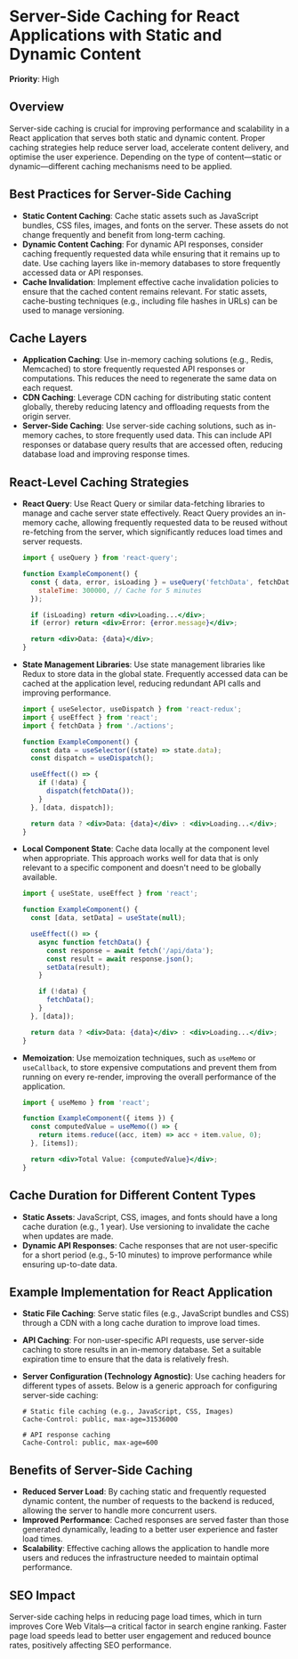 
# Server-Side Caching for React Applications with Static and Dynamic Content

**Priority**: High

## Overview
Server-side caching is crucial for improving performance and scalability in a React application that serves both static and dynamic content. Proper caching strategies help reduce server load, accelerate content delivery, and optimise the user experience. Depending on the type of content—static or dynamic—different caching mechanisms need to be applied.

## Best Practices for Server-Side Caching

- **Static Content Caching**: Cache static assets such as JavaScript bundles, CSS files, images, and fonts on the server. These assets do not change frequently and benefit from long-term caching.
- **Dynamic Content Caching**: For dynamic API responses, consider caching frequently requested data while ensuring that it remains up to date. Use caching layers like in-memory databases to store frequently accessed data or API responses.
- **Cache Invalidation**: Implement effective cache invalidation policies to ensure that the cached content remains relevant. For static assets, cache-busting techniques (e.g., including file hashes in URLs) can be used to manage versioning.

## Cache Layers

- **Application Caching**: Use in-memory caching solutions (e.g., Redis, Memcached) to store frequently requested API responses or computations. This reduces the need to regenerate the same data on each request.
- **CDN Caching**: Leverage CDN caching for distributing static content globally, thereby reducing latency and offloading requests from the origin server.
- **Server-Side Caching**: Use server-side caching solutions, such as in-memory caches, to store frequently used data. This can include API responses or database query results that are accessed often, reducing database load and improving response times.

## React-Level Caching Strategies

- **React Query**: Use React Query or similar data-fetching libraries to manage and cache server state effectively. React Query provides an in-memory cache, allowing frequently requested data to be reused without re-fetching from the server, which significantly reduces load times and server requests.
  ```jsx
  import { useQuery } from 'react-query';

  function ExampleComponent() {
    const { data, error, isLoading } = useQuery('fetchData', fetchDataFunction, {
      staleTime: 300000, // Cache for 5 minutes
    });

    if (isLoading) return <div>Loading...</div>;
    if (error) return <div>Error: {error.message}</div>;

    return <div>Data: {data}</div>;
  }
  ```

- **State Management Libraries**: Use state management libraries like Redux to store data in the global state. Frequently accessed data can be cached at the application level, reducing redundant API calls and improving performance.
  ```jsx
  import { useSelector, useDispatch } from 'react-redux';
  import { useEffect } from 'react';
  import { fetchData } from './actions';

  function ExampleComponent() {
    const data = useSelector((state) => state.data);
    const dispatch = useDispatch();

    useEffect(() => {
      if (!data) {
        dispatch(fetchData());
      }
    }, [data, dispatch]);

    return data ? <div>Data: {data}</div> : <div>Loading...</div>;
  }
  ```

- **Local Component State**: Cache data locally at the component level when appropriate. This approach works well for data that is only relevant to a specific component and doesn't need to be globally available.
  ```jsx
  import { useState, useEffect } from 'react';

  function ExampleComponent() {
    const [data, setData] = useState(null);

    useEffect(() => {
      async function fetchData() {
        const response = await fetch('/api/data');
        const result = await response.json();
        setData(result);
      }

      if (!data) {
        fetchData();
      }
    }, [data]);

    return data ? <div>Data: {data}</div> : <div>Loading...</div>;
  }
  ```

- **Memoization**: Use memoization techniques, such as `useMemo` or `useCallback`, to store expensive computations and prevent them from running on every re-render, improving the overall performance of the application.
  ```jsx
  import { useMemo } from 'react';

  function ExampleComponent({ items }) {
    const computedValue = useMemo(() => {
      return items.reduce((acc, item) => acc + item.value, 0);
    }, [items]);

    return <div>Total Value: {computedValue}</div>;
  }
  ```

## Cache Duration for Different Content Types

- **Static Assets**: JavaScript, CSS, images, and fonts should have a long cache duration (e.g., 1 year). Use versioning to invalidate the cache when updates are made.
- **Dynamic API Responses**: Cache responses that are not user-specific for a short period (e.g., 5-10 minutes) to improve performance while ensuring up-to-date data.

## Example Implementation for React Application

- **Static File Caching**: Serve static files (e.g., JavaScript bundles and CSS) through a CDN with a long cache duration to improve load times.
- **API Caching**: For non-user-specific API requests, use server-side caching to store results in an in-memory database. Set a suitable expiration time to ensure that the data is relatively fresh.
- **Server Configuration (Technology Agnostic)**: Use caching headers for different types of assets. Below is a generic approach for configuring server-side caching:

  ```plaintext
  # Static file caching (e.g., JavaScript, CSS, Images)
  Cache-Control: public, max-age=31536000

  # API response caching
  Cache-Control: public, max-age=600
  ```

## Benefits of Server-Side Caching

- **Reduced Server Load**: By caching static and frequently requested dynamic content, the number of requests to the backend is reduced, allowing the server to handle more concurrent users.
- **Improved Performance**: Cached responses are served faster than those generated dynamically, leading to a better user experience and faster load times.
- **Scalability**: Effective caching allows the application to handle more users and reduces the infrastructure needed to maintain optimal performance.

## SEO Impact
Server-side caching helps in reducing page load times, which in turn improves Core Web Vitals—a critical factor in search engine ranking. Faster page load speeds lead to better user engagement and reduced bounce rates, positively affecting SEO performance.
